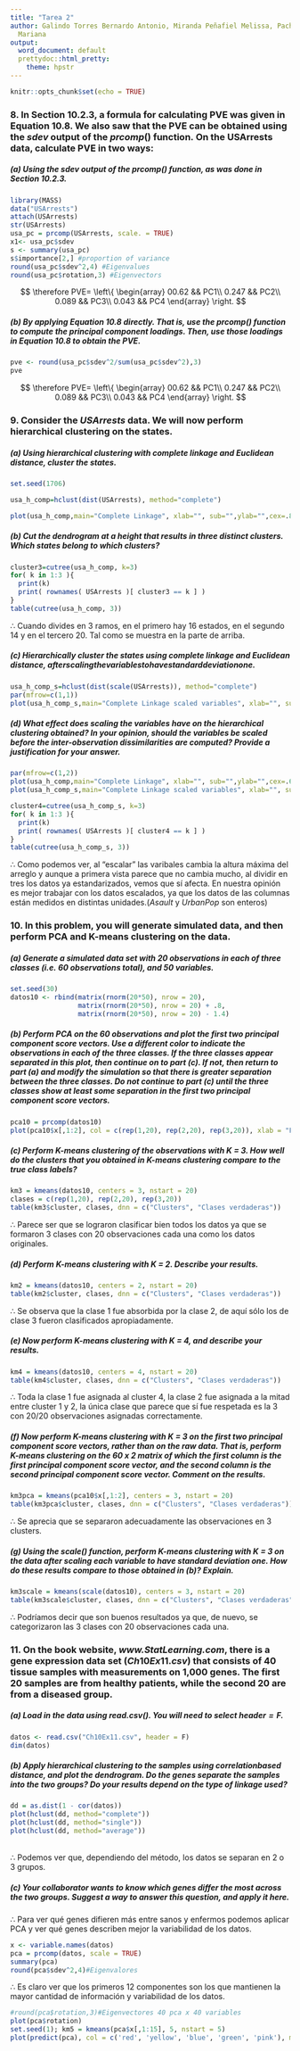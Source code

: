 ---
title: "Tarea 2"
author: Galindo Torres Bernardo Antonio, Miranda Peñafiel Melissa, Pacheco Martínez
  Mariana
output:
  word_document: default
  prettydoc::html_pretty:
    theme: hpstr
---

```{r setup, include=FALSE}
knitr::opts_chunk$set(echo = TRUE)
```

<style>
  .col2 {
    columns: 2 200px;         /* number of columns and width in pixels*/
    -webkit-columns: 2 200px; /* chrome, safari */
    -moz-columns: 2 200px;    /* firefox */
  }
  .col3 {
    columns: 3 100px;
    -webkit-columns: 3 100px;
    -moz-columns: 3 100px;
  }
</style

<div class="col2">
 
### 8. In Section 10.2.3, a formula for calculating PVE was given in Equation 10.8. We also saw that the PVE can be obtained using the $sdev$ output of the $prcomp()$ function.\ On the USArrests data, calculate PVE in two ways:
##### (a) Using the $sdev$ output of the $prcomp()$ function, as was done in Section 10.2.3.
```{r}
library(MASS)
data("USArrests")
attach(USArrests)
str(USArrests)
usa_pc = prcomp(USArrests, scale. = TRUE)
x1<- usa_pc$sdev
s <- summary(usa_pc)
s$importance[2,] #proportion of variance
round(usa_pc$sdev^2,4) #Eigenvalues
round(usa_pc$rotation,3) #Eigenvectors
```
 
 $$ \therefore PVE=
                \left\{ 
                \begin{array}
                00.62  && PC1\\
                0.247 && PC2\\
                0.089 && PC3\\
                0.043 && PC4
                \end{array} \right.
                 $$
                
                
##### (b) By applying Equation 10.8 directly. That is, use the $prcomp()$ function to compute the principal component loadings. Then, use those loadings in Equation 10.8 to obtain the PVE. 
```{r}
pve <- round(usa_pc$sdev^2/sum(usa_pc$sdev^2),3)
pve
```
 $$ \therefore PVE=
                \left\{ 
                \begin{array}
                00.62  && PC1\\
                0.247 && PC2\\
                0.089 && PC3\\
                0.043 && PC4
                \end{array} \right.
                 $$

### 9. Consider the $USArrests$ data. We will now perform hierarchical clustering on the states.
##### (a) Using hierarchical clustering with complete linkage and Euclidean distance, cluster the states.
```{r, fig.width=11, fig.height=8}
set.seed(1706)

usa_h_comp=hclust(dist(USArrests), method="complete")

plot(usa_h_comp,main="Complete Linkage", xlab="", sub="",ylab="",cex=.8)
```

##### (b) Cut the dendrogram at a height that results in three distinct clusters. Which states belong to which clusters?
```{r}
cluster3=cutree(usa_h_comp, k=3)
for( k in 1:3 ){
  print(k)
  print( rownames( USArrests )[ cluster3 == k ] )
}
table(cutree(usa_h_comp, 3))

```
$\therefore$  Cuando divides en 3 ramos, en el primero hay 16 estados, en el segundo 14 y en el tercero 20. Tal como se muestra en la parte de arriba.\ 

##### (c) Hierarchically cluster the states using complete linkage and Euclidean distance, $after scaling the variables to have standard deviation one$.
```{r, fig.width=11, fig.height=8} 
usa_h_comp_s=hclust(dist(scale(USArrests)), method="complete")
par(mfrow=c(1,1))
plot(usa_h_comp_s,main="Complete Linkage scaled variables", xlab="", sub="",ylab="", cex=.7)
```

##### (d) What effect does scaling the variables have on the hierarchical clustering obtained? In your opinion, should the variables be scaled before the inter-observation dissimilarities are computed?\ Provide a justification for your answer.
```{r, fig.width=12, fig.height=8}
par(mfrow=c(1,2))
plot(usa_h_comp,main="Complete Linkage", xlab="", sub="",ylab="",cex=.6)
plot(usa_h_comp_s,main="Complete Linkage scaled variables", xlab="", sub="",ylab="", cex=.6)

cluster4=cutree(usa_h_comp_s, k=3)
for( k in 1:3 ){
  print(k)
  print( rownames( USArrests )[ cluster4 == k ] )
}
table(cutree(usa_h_comp_s, 3))
```
$\therefore$ Como podemos ver, al "escalar" las varibales cambia la altura máxima del arreglo y aunque a primera vista parece que no cambia mucho, al dividir en tres los datos ya estandarizados, vemos que sí afecta. En nuestra opinión es mejor trabajar con los datos escalados, ya que los datos de las columnas están medidos en distintas unidades.($Asault$ y $UrbanPop$ son enteros) 

### 10. In this problem, you will generate simulated data, and then perform PCA and K-means clustering on the data.
##### (a) Generate a simulated data set with 20 observations in each of three classes (i.e. 60 observations total), and 50 variables. 
```{r}
set.seed(30)
datos10 <- rbind(matrix(rnorm(20*50), nrow = 20),
                 matrix(rnorm(20*50), nrow = 20) + .8,
                 matrix(rnorm(20*50), nrow = 20) - 1.4)
```

##### (b) Perform PCA on the 60 observations and plot the first two principal component score vectors. Use a different color to indicate the observations in each of the three classes. If the three classes appear separated in this plot, then continue on to part (c). If not, then return to part (a) and modify the simulation so that there is greater separation between the three classes. Do not continue to part (c) until the three classes show at least some separation in the first two principal component score vectors.
```{r}
pca10 = prcomp(datos10)
plot(pca10$x[,1:2], col = c(rep(1,20), rep(2,20), rep(3,20)), xlab = "Primer componente principal", ylab = "Segundo componente principal")
```

##### (c) Perform K-means clustering of the observations with K = 3. How well do the clusters that you obtained in K-means clustering compare to the true class labels?
```{r}
km3 = kmeans(datos10, centers = 3, nstart = 20)
clases = c(rep(1,20), rep(2,20), rep(3,20))
table(km3$cluster, clases, dnn = c("Clusters", "Clases verdaderas"))
```
$\therefore$ Parece ser que se lograron clasificar bien todos los datos ya que se formaron 3 clases con 20 observaciones cada una como los datos originales.


##### (d) Perform K-means clustering with K = 2. Describe your results.
```{r}
km2 = kmeans(datos10, centers = 2, nstart = 20)
table(km2$cluster, clases, dnn = c("Clusters", "Clases verdaderas"))
```
$\therefore$ Se observa que la clase 1 fue absorbida por la clase 2, de aquí sólo los de clase 3 fueron clasificados apropiadamente.

##### (e) Now perform K-means clustering with K = 4, and describe your results.
```{r}
km4 = kmeans(datos10, centers = 4, nstart = 20)
table(km4$cluster, clases, dnn = c("Clusters", "Clases verdaderas"))
```
$\therefore$ Toda la clase 1 fue asignada al cluster 4, la clase 2 fue asignada a la mitad entre cluster 1 y 2, la única clase que parece que sí fue respetada es la 3 con 20/20 observaciones asignadas correctamente.

##### (f) Now perform K-means clustering with K = 3 on the first two principal component score vectors, rather than on the raw data. That is, perform K-means clustering on the 60 x 2 matrix of which the first column is the first principal component score vector, and the second column is the second principal component score vector. Comment on the results.
```{r}
km3pca = kmeans(pca10$x[,1:2], centers = 3, nstart = 20)
table(km3pca$cluster, clases, dnn = c("Clusters", "Clases verdaderas"))
```
$\therefore$ Se aprecia que se separaron adecuadamente las observaciones en 3 clusters.

##### (g) Using the scale() function, perform K-means clustering with K = 3 on the data after scaling each variable to have standard deviation one. How do these results compare to those obtained in (b)? Explain.
```{r}
km3scale = kmeans(scale(datos10), centers = 3, nstart = 20)
table(km3scale$cluster, clases, dnn = c("Clusters", "Clases verdaderas"))
```
$\therefore$ Podríamos decir que son buenos resultados ya que, de nuevo, se categorizaron las 3 clases con 20 observaciones cada una.



### 11. On the book website, _www.StatLearning.com_, there is a gene expression data set ($Ch10Ex11.csv$) that consists of 40 tissue samples with measurements on 1,000 genes. The first 20 samples are from healthy patients, while the second 20 are from a diseased group.

##### (a) Load in the data using $read.csv()$. You will need to select $header=F$.
```{r}
datos <- read.csv("Ch10Ex11.csv", header = F)
dim(datos)
```

##### (b) Apply hierarchical clustering to the samples using correlationbased distance, and plot the dendrogram. Do the genes separate the samples into the two groups? Do your results depend on the type of linkage used?
```{r}
dd = as.dist(1 - cor(datos))
plot(hclust(dd, method="complete"))
plot(hclust(dd, method="single"))
plot(hclust(dd, method="average"))
```
\
$\therefore$ Podemos ver que, dependiendo del método, los datos se separan en 2 o 3 grupos. \

##### (c) Your collaborator wants to know which genes differ the most across the two groups. Suggest a way to answer this question, and apply it here.
$\therefore$ Para ver qué genes difieren más entre sanos y enfermos podemos aplicar PCA y ver qué genes describen mejor la variabilidad de los datos.\

```{r}
x <- variable.names(datos)
pca = prcomp(datos, scale = TRUE)
summary(pca)
round(pca$sdev^2,4)#Eigenvalores
```

$\therefore$ Es claro ver que los primeros 12 componentes son los que mantienen la mayor cantidad de información y variabilidad de los datos.   

```{r}
#round(pca$rotation,3)#Eigenvectores 40 pca x 40 variables
plot(pca$rotation)
set.seed(1); km5 = kmeans(pca$x[,1:15], 5, nstart = 5) 
plot(predict(pca), col = c('red', 'yellow', 'blue', 'green', 'pink'), main = "K-Means (k=5)")
```

